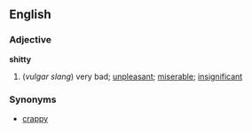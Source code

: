 ==English==
===Adjective===
'''shitty'''
#(''vulgar slang'') very bad; [[unpleasant]]; [[miserable]]; [[insignificant]]
===Synonyms===
*[[crappy]]
